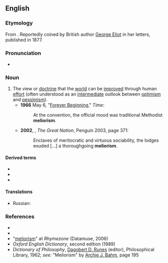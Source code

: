 ==English==
{{wikipedia}}

===Etymology===
From {{etyl|la|en}} {{m|la|melior||better}} {{suffix||ism|lang=en}}. Reportedly coined by British author [[w:George Eliot|George Eliot]] in her letters, published in 1877.

===Pronunciation===
* {{a|UK}} {{IPA|/ˈmiːlɪəɹɪz(ə)m/|lang=en}}

===Noun===
{{en-noun|~}}

# The view or [[doctrine]] that the [[world]] can be [[improve]]d through human [[effort]] (often understood as an [[intermediate]] outlook between [[optimism]] and [[pessimism]]). {{defdate|from 19th c.}}
#* '''1966''' May 6, "[http://www.time.com/time/magazine/article/0,9171,901869,00.html Forever Beginning]," ''Time'':
#*: At the convention, the official mood was traditional Methodist '''meliorism'''.
#* '''2002''', {{w|Colin Jones (historian)|Colin Jones}}, ''The Great Nation'', Penguin 2003, page 371:
#*: Enclaves of meritocratic and virtuous sociability, the lodges exuded [...] a thoroughgoing '''meliorism'''.

====Derived terms====
* {{l|en|meliorist}}
* {{l|en|melioristic}}
* {{l|en|melioristically}}

====Translations====
{{trans-top|the view that the world can be improved through human effort}}
* Russian: {{t|ru|мелиори́зм|m}}
{{trans-mid}}
{{trans-bottom}}

===References===
* {{R:Dictionary.com}}
* {{R:Encarta|meliorism}}
* "[http://www.rhymezone.com/r/rhyme.cgi?Word=meliorism meliorism]" at ''Rhymezone'' (Datamuse, 2006)
* ''Oxford English Dictionary'', second edition (1989)
* ''Dictionary of Philosophy'', [[w:Dagobert D. Runes|Dagobert D. Runes]] (editor), Philosophical Library, 1962; ''see:'' "Meliorism" by [[w:Archie J. Bahm|Archie J. Bahm]], page 195